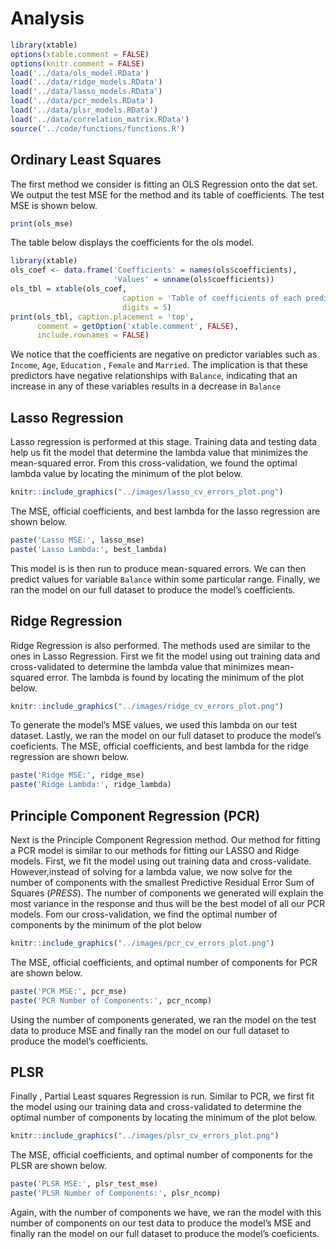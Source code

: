 
# Analysis

```r
library(xtable)
options(xtable.comment = FALSE)
options(knitr.comment = FALSE)
load('../data/ols_model.RData')
load('../data/ridge_models.RData')
load('../data/lasso_models.RData')
load('../data/pcr_models.RData')
load('../data/plsr_models.RData')
load('../data/correlation_matrix.RData')
source('../code/functions/functions.R')
```

## Ordinary Least Squares

The first method we consider is fitting an OLS Regression onto the dat set. We output the test MSE for the method and its table of coefficients. The test MSE is shown below. 

```r
print(ols_mse)
```

The table below displays the coefficients for the ols model. 

```r
library(xtable)
ols_coef <- data.frame('Coefficients' = names(ols$coefficients),
                       'Values' = unname(ols$coefficients))
ols_tbl = xtable(ols_coef, 
                         caption = 'Table of coefficients of each predictor when regressed against Balance',
                         digits = 5)
print(ols_tbl, caption.placement = 'top',
      comment = getOption('xtable.comment', FALSE),
      include.rownames = FALSE)
```

We notice that the coefficients are negative on predictor variables such as `Income`, `Age`, `Education` , `Female` and `Married`. The implication is that these predictors have negative relationships with `Balance`, indicating that an increase in any of these variables results in a decrease in `Balance`

## Lasso Regression
Lasso regression is performed at this stage. Training data and testing data help us fit the model that determine the lambda value that minimizes the mean-squared error. From this cross-validation, we found the optimal lambda value by locating the minimum of the plot below.

```r
knitr::include_graphics("../images/lasso_cv_errors_plot.png")
```

The MSE, official coefficients, and best lambda for the lasso regression are shown below.
```r
paste('Lasso MSE:', lasso_mse)
paste('Lasso Lambda:', best_lambda)
```

This model is is then run to produce mean-squared errors. We can then predict values for variable `Balance` within some particular range. Finally, we ran the model on our full dataset to produce the model's coefficients.

## Ridge Regression
Ridge Regression is also performed. The methods used are similar to the ones in Lasso Regression. First we fit the model using out training data and cross-validated to determine the lambda value that minimizes mean-squared error. The lambda is found by locating the minimum of the plot below.

```r
knitr::include_graphics("../images/ridge_cv_errors_plot.png")
```
To generate the model's MSE values, we used this lambda on our test dataset. Lastly, we ran the model on our full dataset to produce the model's coeficients. The MSE, official coefficients, and best lambda for the ridge regression are shown below.
```r
paste('Ridge MSE:', ridge_mse)
paste('Ridge Lambda:', ridge_lambda)
```

## Principle Component Regression (PCR)

Next is the Principle Component Regression method. Our method for fitting a PCR model is similar to our methods for fitting our LASSO and Ridge models. First, we fit the model using out training data and cross-validate. However,instead of solving for a lambda value, we now solve for the number of components with the smallest Predictive Residual Error Sum of Squares ($PRESS$). The number of components we generated will explain the most variance in the response and thus will be the best model of all our PCR models. Fom our cross-validation, we find the optimal number of components by the minimum of the plot below

```r
knitr::include_graphics("../images/pcr_cv_errors_plot.png")
```

The MSE, official coefficients, and optimal number of components for PCR are shown below.
```r
paste('PCR MSE:', pcr_mse)
paste('PCR Number of Components:', pcr_ncomp)
```

Using the number of components generated, we ran the model on the test data  to produce MSE and finally ran the model on our full dataset to produce the model's coefficients.



## PLSR
Finally , Partial Least squares Regression is run. Similar to PCR, we first fit the model using our training data and cross-validated to determine the optimal number of components by locating the minimum of the plot below.

```r
knitr::include_graphics("../images/plsr_cv_errors_plot.png")
```

The MSE, official coefficients, and optimal number of components for the PLSR are shown below.
```r
paste('PLSR MSE:', plsr_test_mse)
paste('PLSR Number of Components:', plsr_ncomp)
```

Again, with the number of components we have, we ran the model with this number of components on our test data to produce the model's MSE and finally ran the model on our full dataset to produce the model's coeficients.